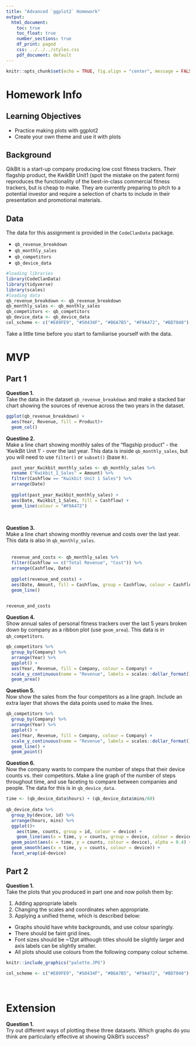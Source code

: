 ```yaml
---
title: "Advanced `ggplot2` Homework"
output:
  html_document:
    toc: true
    toc_float: true
    number_sections: true
    df_print: paged
    css: ../../../styles.css
    pdf_document: default
---
```

  
```r
knitr::opts_chunk$set(echo = TRUE, fig.align = "center", message = FALSE)
```

# Homework Info

## Learning Objectives<br>

* Practice making plots with ggplot2
* Create your own theme and use it with plots

## Background

QikBit is a start-up company producing low cost fitness trackers. Their flagship product, the KwikBit Unit1 (spot the mistake on the patent form) reproduces the functionality of the best-in-class commercial fitness trackers, but is cheap to make.  They are currently preparing to pitch to a potential investor and require a selection of charts to include in their presentation and promotional materials.

## Data

The data for this assignment is provided in the `CodeClanData` package.

* `qb_revenue_breakdown`
* `qb_monthly_sales`
* `qb_competitors`
* `qb_device_data`

```r
#loading libraries
library(CodeClanData)
library(tidyverse)
library(scales)
#loading data
qb_revenue_breakdown <- qb_revenue_breakdown
qb_monthly_sales <- qb_monthly_sales
qb_competitors <- qb_competitors
qb_device_data <- qb_device_data
col_scheme <- c("#E89FE9", "#50434F", "#B6A7B5", "#F9A472", "#BD7040")
```

Take a little time before you start to familiarise yourself with the data.

# MVP

## Part 1

**Question 1.**  
Take the data in the dataset `qb_revenue_breakdown` and make a stacked bar chart showing the sources of revenue across the two years in the dataset.
<br>

```r
ggplot(qb_revenue_breakdown) +
  aes(Year, Revenue, fill = Product)+
  geom_col() 

```


**Questino 2.**  
Make a line chart showing monthly sales of the "flagship product" - the 'KwikBit Unit 1' - over the last year. This data is inside `qb_monthly_sales`, but you will need to use `filter()` or `subset()` (base `R)`.
<br>
```r
  past_year_Kwikbit_monthly_sales <- qb_monthly_sales %>% 
  rename ("Kwikbit_1_Sales" = Amount) %>% 
  filter(Cashflow == "Kwikbit Unit 1 Sales") %>%
  arrange(Date) 
  
  ggplot(past_year_Kwikbit_monthly_sales) +
  aes(Date, Kwikbit_1_Sales, fill = Cashflow) +
  geom_line(colour = "#F9A472")
  
  
```


**Question 3.**  
Make a line chart showing monthly revenue and costs over the last year. This data is also in `qb_monthly_sales`.								
<br>
```r
  revenue_and_costs <- qb_monthly_sales %>%
  filter(Cashflow == c("Total Revenue", "Cost")) %>% 
  arrange(Cashflow, Date)
  
  ggplot(revenue_and_costs) +
  aes(Date, Amount, fill = Cashflow, group = Cashflow, colour = Cashflow) +
  geom_line()
  

revenue_and_costs
```


**Question 4.**  
Show annual sales of personal fitness trackers over the last 5 years broken down by company as a ribbon plot (use `geom_area`). This data is in `qb_competitors`.
<br>
```r
qb_competitors %>% 
  group_by(Company) %>% 
  arrange(Year) %>% 
  ggplot() +
  aes(Year, Revenue, fill = Company, colour = Company) +
  scale_y_continuous(name = "Revenue", labels = scales::dollar_format()) +
  geom_area()
```

**Question 5.**  
Now show the sales from the four competitors as a line graph. Include an extra layer that shows the data points used to make the lines.
<br>
```r
qb_competitors %>% 
  group_by(Company) %>% 
  arrange(Year) %>% 
  ggplot() +
  aes(Year, Revenue, fill = Company, colour = Company) +
  scale_y_continuous(name = "Revenue", labels = scales::dollar_format()) +
  geom_line() +
  geom_point() 
```


**Question 6.**  
Now the company wants to compare the number of steps that their device counts vs. their competitors. Make a line graph of the number of steps throughout time, and use faceting to compare between companies and people. The data for this is in `qb_device_data`.
<br>
```r
time <- (qb_device_data$hours) + (qb_device_data$mins/60)
  
qb_device_data %>%                             
  group_by(device, id) %>% 
  arrange(hours, mins) %>% 
  ggplot()+
    aes(time, counts, group = id, colour = device) + 
    geom_line(aes(x = time, y = counts, group = device, colour = device), alpha = .25) +
  geom_point(aes(x = time, y = counts, colour = device), alpha = 0.4) +
  geom_smooth(aes(x = time, y = counts, colour = device)) +
  facet_wrap(id~device)
```

## Part 2 

**Question 1.**  
Take the plots that you produced in part one and now polish them by:

1. Adding appropriate labels
2. Changing the scales and coordinates when appropriate.
3. Applying a unified theme, which is described below:
  * Graphs should have white backgrounds, and use colour sparingly.
  * There should be faint grid lines.
  * Font sizes should be ~12pt although titles should be slightly larger and axis labels can be slightly smaller. 
  * All plots should use colours from the following company colour scheme.

```r
knitr::include_graphics("palette.JPG")
```

```r
col_scheme <- c("#E89FE9", "#50434F", "#B6A7B5", "#F9A472", "#BD7040")
```
<br>

# Extension

**Question 1.**  
Try out different ways of plotting these three datasets. Which graphs do you think are particularly effective at showing QikBit's success?
<br>
